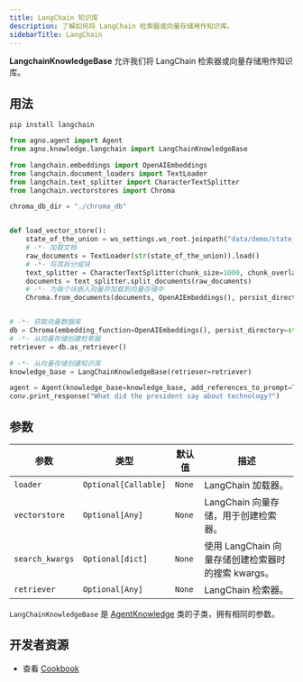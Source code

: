 ```yaml
---
title: LangChain 知识库
description: 了解如何将 LangChain 检索器或向量存储用作知识库。
sidebarTitle: LangChain
---
```


**LangchainKnowledgeBase** 允许我们将 LangChain 检索器或向量存储用作知识库。

## 用法

```shell
pip install langchain
```

```python langchain_kb.py
from agno.agent import Agent
from agno.knowledge.langchain import LangChainKnowledgeBase

from langchain.embeddings import OpenAIEmbeddings
from langchain.document_loaders import TextLoader
from langchain.text_splitter import CharacterTextSplitter
from langchain.vectorstores import Chroma

chroma_db_dir = "./chroma_db"


def load_vector_store():
    state_of_the_union = ws_settings.ws_root.joinpath("data/demo/state_of_the_union.txt")
    # -*- 加载文档
    raw_documents = TextLoader(str(state_of_the_union)).load()
    # -*- 将其拆分成块
    text_splitter = CharacterTextSplitter(chunk_size=1000, chunk_overlap=0)
    documents = text_splitter.split_documents(raw_documents)
    # -*- 为每个块嵌入向量并加载到向量存储中
    Chroma.from_documents(documents, OpenAIEmbeddings(), persist_directory=str(chroma_db_dir))


# -*- 获取向量数据库
db = Chroma(embedding_function=OpenAIEmbeddings(), persist_directory=str(chroma_db_dir))
# -*- 从向量存储创建检索器
retriever = db.as_retriever()

# -*- 从向量存储创建知识库
knowledge_base = LangChainKnowledgeBase(retriever=retriever)

agent = Agent(knowledge_base=knowledge_base, add_references_to_prompt=True)
conv.print_response("What did the president say about technology?")
```

## 参数

| 参数       | 类型                 | 默认值 | 描述                                                               |
| --------------- | -------------------- | ------- | ------------------------------------------------------------------------- |
| `loader`        | `Optional[Callable]` | `None`  | LangChain 加载器。                                                         |
| `vectorstore`   | `Optional[Any]`      | `None`  | LangChain 向量存储，用于创建检索器。                                                     |
| `search_kwargs` | `Optional[dict]`     | `None`  | 使用 LangChain 向量存储创建检索器时的搜索 kwargs。                                                  |
| `retriever`     | `Optional[Any]`      | `None`  | LangChain 检索器。                                                      |

`LangChainKnowledgeBase` 是 [AgentKnowledge](/reference/knowledge/base) 类的子类，拥有相同的参数。

## 开发者资源

- 查看 [Cookbook](https://github.com/agno-agi/agno/blob/main/cookbook/agent_concepts/knowledge/langchain_kb.py)